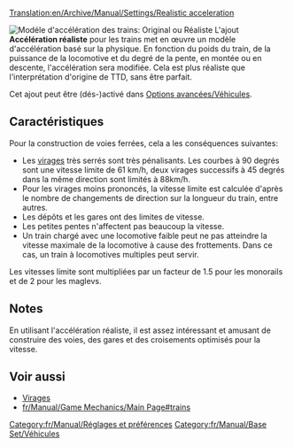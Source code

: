 [[Translation:en/Archive/Manual/Settings/Realistic acceleration]]

[[File:fr/Archive/Manual/Settings/Realistic acceleration config.png|frame|right|Modéle d'accélération des trains: ''Original'' ou ''Réaliste'']]
L'ajout '''Accélération réaliste''' pour les trains met en œuvre un modèle d'accélération basé sur la physique. En fonction du poids du train, de la puissance de la locomotive et du degré de la pente, en montée ou en descente, l'accélération sera modifiée. Cela est plus réaliste que l'interprétation d'origine de TTD, sans être parfait.

Cet ajout peut être (dés-)activé dans [[fr/Archive/Manual/Settings/Options avancées/Véhicules#modele-d-acceleration-des-trains|Options avancées/Véhicules]].

==Caractéristiques==
Pour la construction de voies ferrées, cela a les conséquences suivantes:
* Les [[fr/Community/Virage|virages]] très serrés sont très pénalisants. Les courbes à 90 degrés sont une vitesse limite de 61 km/h, deux virages successifs à 45 degrés dans la même direction sont limités à 88km/h.
* Pour les virages moins prononcés, la vitesse limite est calculée d'après le nombre de changements de direction sur la longueur du train, entre autres.
* Les dépôts et les gares ont des limites de vitesse.
* Les petites pentes n'affectent pas beaucoup la vitesse.
* Un train chargé avec une locomotive faible peut ne pas atteindre la vitesse maximale de la locomotive à cause des frottements. Dans ce cas, un train à locomotives multiples peut servir.

Les vitesses limite sont multipliées par un facteur de 1.5 pour les monorails et de 2 pour les maglevs.

==Notes==
En utilisant l'accélération réaliste, il est assez intéressant et amusant de construire des voies, des gares et des croisements optimisés pour la vitesse.

==Voir aussi==
* [[fr/Community/Virage|Virages]]
* [[fr/Manual/Game Mechanics/Main Page#trains]]

[[Category:fr/Manual/Réglages et préférences]]
[[Category:fr/Manual/Base Set/Véhicules]]
